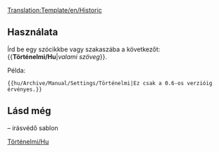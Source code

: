 <noinclude>[[Translation:Template/en/Historic]]</noinclude><includeonly>{{en/Ambox| type  = content
| text  = <strong>Történelmi tartalom</strong><br/>Ezen lap vagy szakasz tartalma már nem érvényes az OpenTTD jelenlegi verziójára. Ugyanakkor ne bántsd, hadd mutassa ennek a wikinek mint dokumentációnak a történelmét.<br/>
{{{1|}}}
}}</includeonly><noinclude>

==Használata==
Írd be egy szócikkbe vagy szakaszába a következőt: <nowiki>{{</nowiki>'''Történelmi/Hu'''|''valami szöveg''<nowiki>}}</nowiki>.

Példa:
<pre>{{hu/Archive/Manual/Settings/Történelmi|Ez csak a 0.6-os verzióig érvényes.}}</pre>
{{hu/Archive/Manual/Settings/Történelmi|Ez csak a 0.6-os verzióig érvényes.}}
==Lásd még==
{{en/S|en/Historical}} – irásvédő sablon

[[Category:hu/Manual/Base Set/Üzenet dobozok|Történelmi/Hu]]</noinclude>